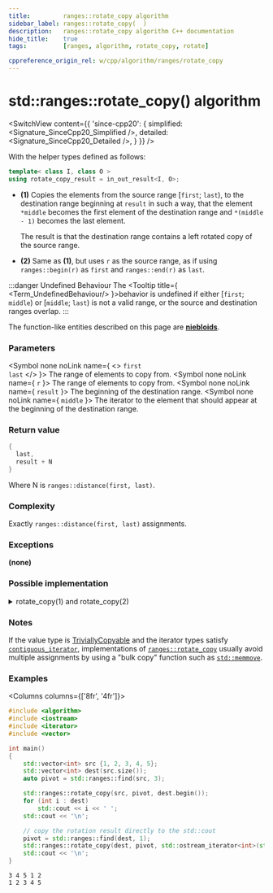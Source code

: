 ```yaml
---
title:         ranges::rotate_copy algorithm
sidebar_label: ranges::rotate_copy(  )
description:   ranges::rotate_copy algorithm C++ documentation
hide_title:    true
tags:          [ranges, algorithm, rotate_copy, rotate]

cppreference_origin_rel: w/cpp/algorithm/ranges/rotate_copy
---
```



<!-- Terms -->

<!----------------- Codes ---------------------->


# std::ranges::rotate_copy() algorithm

<SwitchView content={{
	'since-cpp20': {
		simplified:	<Signature_SinceCpp20_Simplified />,
		detailed:	<Signature_SinceCpp20_Detailed />,
	}
}} />

With the helper types defined as follows:
```cpp
template< class I, class O >
using rotate_copy_result = in_out_result<I, O>;
```

- **(1)** Copies the elements from the source range [`first`; `last`), to the destination range beginning at `result` in such a way, that the element `*middle` becomes the first element of the destination range and `*(middle - 1)` becomes the last element.

  The result is that the destination range contains a left rotated copy of the source range.

- **(2)** Same as **(1)**, but uses `r` as the source range, as if using `ranges::begin(r)` as `first` and `ranges::end(r)` as `last`.

:::danger Undefined Behaviour
 The <Tooltip title={ <Term_UndefinedBehaviour/> }>behavior is undefined</Tooltip> if either [`first`; `middle`) or [`middle`; `last`) is not a valid range, or the source and destination ranges overlap.
:::

The function-like entities described on this page are [**niebloids**](#).

### Parameters

<SymbolTable>

  <Symbol none noLink name={ <> <code>first</code> <br/> <code>last</code> </> }>
    The range of elements to copy from.
  </Symbol>
  <Symbol none noLink name={ <code>r</code> }>
    The range of elements to copy from.
  </Symbol>
  <Symbol none noLink name={ <code>result</code> }>
    The beginning of the destination range.
  </Symbol>
  <Symbol none noLink name={ <code>middle</code> }>
    The iterator to the element that should appear at the beginning of the destination range.
  </Symbol>

</SymbolTable>

### Return value

```cpp
{
  last,
  result + N
}
```
Where N is `ranges::distance(first, last)`.

### Complexity

Exactly `ranges::distance(first, last)` assignments.

### Exceptions

**(none)**

### Possible implementation

<details>
<summary>rotate_copy(1) and rotate_copy(2)</summary>

```cpp
struct rotate_copy_fn
{
    template<std::forward_iterator I, std::sentinel_for<I> S, std::weakly_incrementable O>
    requires std::indirectly_copyable<I, O>
    constexpr ranges::rotate_copy_result<I, O>
        operator()(I first, I middle, S last, O result) const
    {
        auto c1 {ranges::copy(middle, std::move(last), std::move(result))};
        auto c2 {ranges::copy(std::move(first), std::move(middle), std::move(c1.out))};
        return {std::move(c1.in), std::move(c2.out)};
    }

    template<ranges::forward_range R, std::weakly_incrementable O>
    requires std::indirectly_copyable<ranges::iterator_t<R>, O>
    constexpr ranges::rotate_copy_result<ranges::borrowed_iterator_t<R>, O>
        operator()(R&& r, ranges::iterator_t<R> middle, O result) const
    {
        return (*this)(ranges::begin(r), std::move(middle),
                       ranges::end(r), std::move(result));
    }
};

inline constexpr rotate_copy_fn rotate_copy {};
```

</details>

### Notes

If the value type is [TriviallyCopyable](/docs/named_req/TriviallyCopyable) and the iterator types satisfy [`contiguous_iterator`](#), implementations of [`ranges::rotate_copy`](#) usually avoid multiple assignments by using a "bulk copy" function such as [`std::memmove`](#).

### Examples

<Columns columns={['8fr', '4fr']}>
<div>

```cpp title='Main.cpp' showLineNumbers
#include <algorithm>
#include <iostream>
#include <iterator>
#include <vector>

int main()
{
    std::vector<int> src {1, 2, 3, 4, 5};
    std::vector<int> dest(src.size());
    auto pivot = std::ranges::find(src, 3);

    std::ranges::rotate_copy(src, pivot, dest.begin());
    for (int i : dest)
        std::cout << i << ' ';
    std::cout << '\n';

    // copy the rotation result directly to the std::cout
    pivot = std::ranges::find(dest, 1);
    std::ranges::rotate_copy(dest, pivot, std::ostream_iterator<int>(std::cout, " "));
    std::cout << '\n';
}
```

</div>
<div>

```plaintext title="Output"
3 4 5 1 2
1 2 3 4 5
```

</div>
</Columns>
